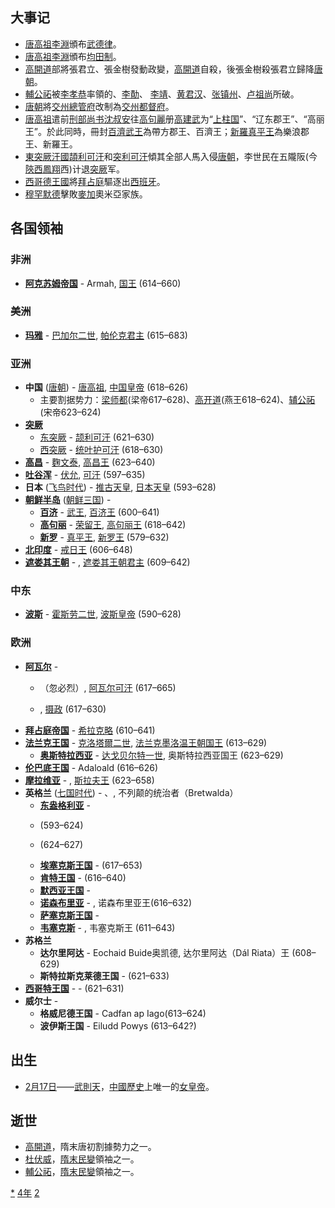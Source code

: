 {{yearTOC|624|高昌'''[[延壽_(高昌)|延壽]]元年'''；梁師都'''[[永隆_(梁師都)|永隆]]七年'''；唐'''[[武德|武德]]七年'''；高开道'''[[始兴_(高开道)|始兴]]七年'''；辅公祏'''[[天明_(輔公祏)|天明]]二年'''；新罗'''[[建福_(新羅)|建福]]四十一年'''}}

== 大事记 ==
*[[唐高祖|唐高祖]][[李淵|李淵]]頒布[[武德律|武德律]]。
*[[唐高祖|唐高祖]][[李淵|李淵]]頒布[[均田制|均田制]]。
*[[高開道|高開道]]部將張君立、張金樹發動政變，[[高開道|高開道]]自殺，後張金樹殺張君立歸降[[唐朝|唐朝]]。
*[[輔公祏|輔公祏]]被[[李孝恭|李孝恭]]率領的、[[李勣|李勣]]、 [[李靖|李靖]]、[[黄君汉|黄君汉]]、[[张镇州|张镇州]]、[[卢祖尚|卢祖尚]]所破。
*[[唐朝|唐朝]]將[[交州總管府|交州總管府]]改制為[[交州都督府|交州都督府]]。
*[[唐高祖|唐高祖]]遣前[[刑部尚书|刑部尚书]][[沈叔安|沈叔安]]往[[高句麗|高句麗]]册[[高建武|高建武]]为“[[上柱国|上柱国]]”、“辽东郡王”、“高丽王”。於此同時，冊封[[百濟武王|百濟武王]]為帶方郡王、百濟王；[[新羅真平王|新羅真平王]]為樂浪郡王、新羅王。
*[[東突厥汗國|東突厥汗國]][[頡利可汗|頡利可汗]]和[[突利可汗|突利可汗]]傾其全部人馬入侵[[唐朝|唐朝]]，李世民在五隴阪(今[[陝西|陝西]][[鳳翔|鳳翔]]西)计退[[突厥|突厥]]军。
*[[西哥德王國|西哥德王國]]將[[拜占庭|拜占庭]]驅逐出[[西班牙|西班牙]]。
*[[穆罕默德|穆罕默德]]擊敗[[麥加|麥加]]奧米亞家族。

== 各国领袖 ==
=== 非洲 ===
*'''[[阿克苏姆帝国|阿克苏姆帝国]]''' - Armah, [[国王|国王]] (614–660)

=== 美洲 ===
*'''[[玛雅文明|玛雅]]''' - [[巴加尔二世|巴加尔二世]], [[帕伦克|帕伦克君主]] (615–683)

===亚洲===
*'''中国''' ([[唐朝|唐朝]]) - [[唐高祖|唐高祖]], [[中国皇帝|中国皇帝]] (618–626)
**主要割据势力：[[梁师都|梁师都]](梁帝617–628)、[[高开道|高开道]](燕王618–624)、[[辅公祏|辅公祏]](宋帝623–624)
*'''[[突厥|突厥]]'''
**[[东突厥|东突厥]] - [[颉利可汗|颉利可汗]] (621–630)
**[[西突厥|西突厥]] - [[统叶护可汗|统叶护可汗]] (618–630)
*'''[[高昌|高昌]]''' - [[麴文泰|麴文泰]], [[麴氏高昌|高昌王]] (623–640)
*'''[[吐谷浑|吐谷浑]]''' - [[伏允|伏允]], [[吐谷浑首领列表|可汗]] (597–635)
*'''日本''' ([[飞鸟时代|飞鸟时代]]) - [[推古天皇|推古天皇]], [[日本天皇|日本天皇]] (593–628)
*'''[[朝鲜半岛|朝鲜半岛]]''' ([[朝鲜三国|朝鲜三国]]) -
**'''[[百济|百济]]''' - [[百济武王|武王]], [[百济君主列表|百济王]] (600–641)
**'''[[高句丽|高句丽]]''' - [[荣留王|荣留王]], [[高句丽君主列表|高句丽王]] (618–642)
**'''[[新罗|新罗]]''' - [[真平王|真平王]], [[新罗君主列表|新罗王]] (579–632)
*'''[[北印度|北印度]]''' - [[戒日王|戒日王]] (606–648)
*'''[[遮娄其王朝|遮娄其王朝]]''' - {{link-en|補羅稽舍二世|Pulakesi II}}, [[遮娄其王朝|遮娄其王朝君主]] (609–642)

===中东===
*'''[[波斯|波斯]]''' - [[霍斯劳二世|霍斯劳二世]], [[萨珊王朝|波斯皇帝]] (590–628)

===欧洲===
*'''[[阿瓦尔人|阿瓦尔]]''' -
**{{tsl|en|Kubrat|库勃拉特}}（忽必烈）, [[可汗|阿瓦尔可汗]] (617–665)
**{{link-en|欧嘉纳|Organa}}, [[摄政|摄政]] (617–630)
*'''[[拜占庭帝国|拜占庭帝国]]''' - [[希拉克略|希拉克略]] (610–641)
*'''[[法兰克王国|法兰克王国]]''' - [[克洛泰尔二世|克洛塔爾二世]], [[墨洛温王朝|法兰克墨洛温王朝国王]] (613–629)
**'''[[奥斯特拉西亚|奥斯特拉西亚]]''' - [[达戈贝尔特一世|达戈贝尔特一世]], 奥斯特拉西亚国王 (623–629)
*'''[[伦巴底人|伦巴底王国]]''' - Adaloald (616–626)
*'''[[摩拉维亚|摩拉维亚]]''' - {{link-en|萨莫 (国王)|Samo|萨莫}}, [[斯拉夫人|斯拉夫王]] (623–658)
*'''英格兰''' ([[七国时代|七国时代]]) - {{link-en|雷德沃尔德|Raedwald of East Anglia|东盎格利亚}}、{{link-en|埃德温|Edwin of Northumbria|诺森布里亚}}, 不列颠的统治者（Bretwalda）
**'''[[东盎格利亚|东盎格利亚]]''' - 
**{{link-en|雷德沃尔德|Raedwald of East Anglia}} (593–624)
**{{link-en|厄尔普沃尔德|Eorpwald of East Anglia}} (624–627)
**'''[[埃塞克斯王国|埃塞克斯王国]]''' - {{link-en|西吉伯特一世|Sigeberht I of Essex}} (617–653)
**'''[[肯特王国|肯特王国]]''' - {{link-en|伊德鲍尔德|Eadbald of Kent}} (616–640)
**'''[[默西亚王国|默西亚王国]]''' - 
**'''[[诺森布里亚|诺森布里亚]]''' - {{link-en|埃德温|Edwin of Northumbria}}, 诺森布里亚王(616–632)
**'''[[萨塞克斯王国|萨塞克斯王国]]''' -
**'''[[韦塞克斯|韦塞克斯]]''' - {{link-en|西内吉尔斯|Cynegils of Wessex}}, 韦塞克斯王 (611–643)
*'''苏格兰'''
**'''达尔里阿达''' - Eochaid Buide奥凯德, 达尔里阿达（Dál Riata）王 (608–629)
**'''斯特拉斯克莱德王国''' - {{link-en|比利一世|Bili I of Strathclyde}} (621–633)
*'''[[西哥特王国|西哥特王国]]''' - - {{link-en|苏因提拉|Suintila}} (621–631)
*'''威尔士''' -
**'''格威尼德王国''' - Cadfan ap Iago(613–624)
**'''波伊斯王国''' - Eiludd Powys (613–642?)

== 出生 ==
*[[2月17日|2月17日]]——[[武則天|武則天]]，[[中國歷史|中國歷史]]上唯一的[[女皇帝|女皇帝]]。

== 逝世 ==
{{Wikisource year mention}}
* [[高開道|高開道]]，隋末唐初割據勢力之一。
* [[杜伏威|杜伏威]]，[[隋末民變|隋末民變]]領袖之一。
* [[輔公祏|輔公祏]]，[[隋末民變|隋末民變]]領袖之一。

[[Category:624年|*]]
[[Category:620年代|4年]]
[[Category:7世纪各年|2]]